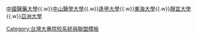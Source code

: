 {{nowrap begin}}[[中國醫藥大學]]{{.w}}[[中山醫學大學]]{{.w}}[[逢甲大學]]{{.w}}[[東海大學 (台灣)|東海大學]]{{.w}}[[靜宜大學]]{{.w}}[[亞洲大學 (台灣)|亞洲大學]]{{nowrap end}}<noinclude>[[Category:台灣大專院校系統與聯盟模板]]</noinclude>